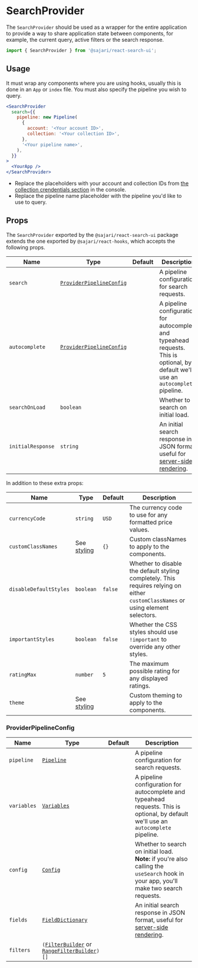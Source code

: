 
<SEO title="SearchProvider" description="The SearchProvider component..." />

# SearchProvider

The `SearchProvider` should be used as a wrapper for the entire application to provide a way to share application state between components, for example, the current query, active filters or the search response.

```js
import { SearchProvider } from '@sajari/react-search-ui';
```

## Usage

It must wrap any components where you are using hooks, usually this is done in an `App` or `index` file. You must also specify the pipeline you wish to query.

```jsx live=false
<SearchProvider
  search={{
    pipeline: new Pipeline(
      {
        account: '<Your account ID>',
        collection: '<Your collection ID>',
      },
      '<Your pipeline name>',
    ),
  }}
>
  <YourApp />
</SearchProvider>
```

- Replace the placeholders with your account and collection IDs from [the collection crendentials section](https://www.sajari.com/console/collection/credentials) in the console.
- Replace the pipeline name placeholder with the pipeline you'd like to use to query.

## Props

The `SearchProvider` exported by the `@sajari/react-search-ui` package extends the one exported by `@sajari/react-hooks`, which accepts the following props.

| Name              | Type                                                | Default | Description                                                                                                                          |
| ----------------- | --------------------------------------------------- | ------- | ------------------------------------------------------------------------------------------------------------------------------------ |
| `search`          | [`ProviderPipelineConfig`](#providerpipelineconfig) |         | A pipeline configuration for search requests.                                                                                        |
| `autocomplete`    | [`ProviderPipelineConfig`](#providerpipelineconfig) |         | A pipeline configuration for autocomplete and typeahead requests. This is optional, by default we'll use an `autocomplete` pipeline. |
| `searchOnLoad`    | `boolean`                                           |         | Whether to search on initial load.                                                                                                   |
| `initialResponse` | `string`                                            |         | An initial search response in JSON format, useful for [server-side rendering](/ssr).                                                 |

In addition to these extra props:

| Name                   | Type                    | Default | Description                                                                                                                       |
| ---------------------- | ----------------------- | ------- | --------------------------------------------------------------------------------------------------------------------------------- |
| `currencyCode`         | `string`                | `USD`   | The currency code to use for any formatted price values.                                                                          |
| `customClassNames`     | See [styling](/styling) | `{}`    | Custom classNames to apply to the components.                                                                                     |
| `disableDefaultStyles` | `boolean`               | `false` | Whether to disable the default styling completely. This requires relying on either `customClassNames` or using element selectors. |
| `importantStyles`      | `boolean`               | `false` | Whether the CSS styles should use `!important` to override any other styles.                                                      |
| `ratingMax`            | `number`                | `5`     | The maximum possible rating for any displayed ratings.                                                                            |
| `theme`                | See [styling](/styling) |         | Custom theming to apply to the components.                                                                                        |

### ProviderPipelineConfig

| Name        | Type                                                                                                     | Default | Description                                                                                                                            |
| ----------- | -------------------------------------------------------------------------------------------------------- | ------- | -------------------------------------------------------------------------------------------------------------------------------------- |
| `pipeline`  | [`Pipeline`](/classes/pipeline)                                                                          |         | A pipeline configuration for search requests.                                                                                          |
| `variables` | [`Variables`](/classes/variables)                                                                        |         | A pipeline configuration for autocomplete and typeahead requests. This is optional, by default we'll use an `autocomplete` pipeline.   |
| `config`    | [`Config`](/classes/config)                                                                              |         | Whether to search on initial load. **Note:** if you're also calling the `useSearch` hook in your app, you'll make two search requests. |
| `fields`    | [`FieldDictionary`](/classes/fielddictionary)                                                            |         | An initial search response in JSON format, useful for [server-side rendering](/ssr).                                                   |
| `filters`   | `(`[`FilterBuilder`](/classes/filterbuilder) or [`RangeFilterBuilder`](/classes/rangefilterbuilder)`)[]` |         |                                                                                                                                        |
